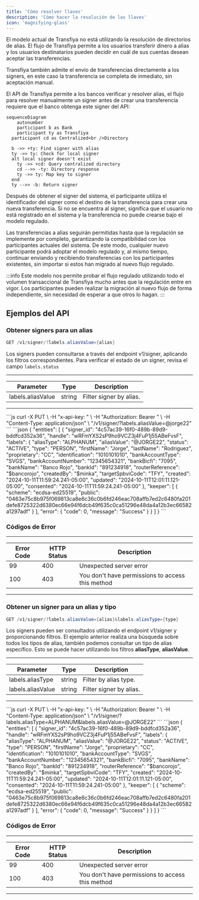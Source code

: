 ```yaml
---
title: 'Cómo resolver llaves'
description: 'Cómo hacer la resolución de las llaves'
icon: 'magnifying-glass'
---
```



El modelo actual de Transfiya no está utilizando la resolución de directorios de alias. El flujo de Transfiya permite a los usuarios transferir dinero a alias y los usuarios destinatarios pueden decidir en cuál de sus cuentas desean aceptar las transferencias.

Transfiya también admite el envío de transferencias directamente a los signers, en este caso la transferencia se completa de inmediato, sin aceptación manual.

El API de Transfiya permite a los bancos verificar y resolver alias, el flujo para resolver manualmente un signer antes de crear una transferencia requiere que el banco obtenga este signer del API:

```mermaid
sequenceDiagram
	autonumber
	participant b as Bank
	participant ty as Transfiya
  participant cd as Centralized<br />Directory

  b ->> +ty: Find signer with alias
  ty ->> ty: Check for local signer
  alt local signer doesn't exist
    ty ->> +cd: Query centralized directory
    cd -->> -ty: Directory response
    ty ->> ty: Map key to signer
  end
  ty -->> -b: Return signer
```

Después de obtener el signer del sistema, el participante utiliza el identificador del signer como el destino de la transferencia para crear una nueva transferencia. Si no se encuentra al signer, significa que el usuario no está registrado en el sistema y la transferencia no puede crearse bajo el modelo regulado.

Las transferencias a alias seguirán permitidas hasta que la regulación se implemente por completo, garantizando la compatibilidad con los participantes actuales del sistema. De este modo, cualquier nuevo participante podrá adoptar el modelo regulado y, al mismo tiempo, continuar enviando y recibiendo transferencias con los participantes existentes, sin importar si estos han migrado al nuevo flujo regulado.

:::info
Este modelo nos permite probar el flujo regulado utilizando todo el volumen transaccional de Transfiya mucho antes que la regulación entre en vigor. Los participantes pueden realizar la migración al nuevo flujo de forma independiente, sin necesidad de esperar a que otros lo hagan.
:::

## Ejemplos del API

### Obtener signers para un alias

```java HTTP
GET /v1/signer/?labels.aliasValue={alias}
```
Los signers pueden consultarse a través del endpoint v1/signer, aplicando los filtros correspondientes. Para verificar el estado de un signer, revisa el campo `labels.status`

---

| Parameter         | Type   | Description             |
| ----------------- | ------ | ----------------------- |
| labels.aliasValue | string | Filter signer by alias. |

---

<Tabs>
  <TabItem value="req" label="Request">
      ```js
        curl -X PUT \
        -H "x-api-key: <API_KEY>" \
        -H "Authorization: Bearer <TOKEN>" \
        -H "Content-Type: application/json" \
         "<base URL>/v1/signer/?labels.aliasValue=@jorge22"
      ```
  </TabItem>
  <TabItem value="res" label="Response">
      ```json
      {
        "entities": [
          {
            "signer_id": "4c57ac39-16f0-489b-89d9-bddfcd352a36",
            "handle": "wRFmYXS2sP9ho9VCZ3j4FuP1j55ABeFvsF",
            "labels": {
              "aliasType": "ALPHANUM",
              "aliasValue": "@JORGE22",
              "status": "ACTIVE",
              "type": "PERSON",
              "firstName": "Jorge",
              "lastName": "Rodriguez",
              "proprietary": "CC",
              "identification": "1010101010",
              "bankAccountType": "SVGS",
              "bankAccountNumber": "12345654321",
              "bankBicfi": "7095",
              "bankName": "Banco Rojo",
              "bankId": "891234918",
              "routerReference": "$bancorojo",
              "createdBy": "$minka",
              "targetSpbviCode": "TFY",
              "created": "2024-10-11T11:59:24.241-05:00",
              "updated": "2024-10-11T12:01:11.121-05:00",
              "consented": "2024-10-11T11:59:24.241-05:00"
            },
            "keeper": [
              {
                "scheme": "ecdsa-ed25519",
                "public": "0463e75c8b975f069813ca8e6c36c0b6fd246eac708affb7ed2c6480fa201defe8725322d6380ec66e94f6dcb49f635c0ca51296e48da4a12b3ec66582a1297adf"
              }
            ],
            "error": {
              "code": 0,
              "message": "Success"
            }
          }
        ]
}
      ```
  </TabItem>
</Tabs>

### Códigos de Error

---

| Error Code | HTTP Status | Description                                      |
| ---------- | ----------- | ------------------------------------------------ |
| 99         | 400         | Unexpected server error                          |
| 100        | 403         | You don't have permissions to access this method |

---

### Obtener un signer para un alias y tipo

```java HTTP
GET /v1/signer/?labels.aliasValue={alias}&labels.aliasType={type}
```

Los signers pueden ser consultados utilizando el endpoint v1/signer y proporcionando filtros. El ejemplo anterior realiza una búsqueda sobre todos los tipos de alias, también podemos consultar un tipo de alias específico. Esto se puede hacer utilizando los filtros **aliasType**, **aliasValue**.

---

| Parameter         | Type   | Description             |
| ----------------- | ------ | ----------------------- |
| labels.aliasType  | string | Filter by alias type.   |
| labels.aliasValue | string | Filter signer by alias. |

---

<Tabs>
  <TabItem value="request" label="Request">
      ```js
        curl -X PUT \
        -H "x-api-key: <API_KEY>" \
        -H "Authorization: Bearer <TOKEN>" \
        -H "Content-Type: application/json" \
         "<base URL>/v1/signer/?labels.aliasType=ALPHANUM&labels.aliasValue=@JORGE22"
      ```
  </TabItem>
  <TabItem value="response" label="Response">
      ```json
      {
        "entities": [
          {
            "signer_id": "4c57ac39-16f0-489b-89d9-bddfcd352a36",
            "handle": "wRFmYXS2sP9ho9VCZ3j4FuP1j55ABeFvsF",
            "labels": {
              "aliasType": "ALPHANUM",
              "aliasValue": "@JORGE22",
              "status": "ACTIVE",
              "type": "PERSON",
              "firstName": "Jorge",
              "proprietary": "CC",
              "identification": "1010101010",
              "bankAccountType": "SVGS",
              "bankAccountNumber": "12345654321",
              "bankBicfi": "7095",
              "bankName": "Banco Rojo",
              "bankId": "891234918",
              "routerReference": "$bancorojo",
              "createdBy": "$minka",
              "targetSpbviCode": "TFY",
              "created": "2024-10-11T11:59:24.241-05:00",
              "updated": "2024-10-11T12:01:11.121-05:00",
              "consented": "2024-10-11T11:59:24.241-05:00"
            },
            "keeper": [
              {
                "scheme": "ecdsa-ed25519",
                "public": "0463e75c8b975f069813ca8e6c36c0b6fd246eac708affb7ed2c6480fa201defe8725322d6380ec66e94f6dcb49f635c0ca51296e48da4a12b3ec66582a1297adf"
              }
            ],
            "error": {
              "code": 0,
              "message": "Success"
            }
          }
        ]
}
```

  </TabItem>
</Tabs>

### Códigos de Error

---

| Error Code | HTTP Status | Description                                      |
| ---------- | ----------- | ------------------------------------------------ |
| 99         | 400         | Unexpected server error                          |
| 100        | 403         | You don't have permissions to access this method |

---
